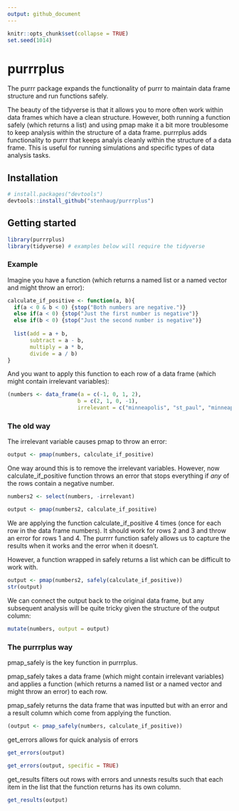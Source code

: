 ```yaml
---
output: github_document
---
```


```r
knitr::opts_chunk$set(collapse = TRUE)
set.seed(1014)
```

# purrrplus

The purrr package expands the functionality of purrr to maintain data frame structure and run functions safely.

The beauty of the tidyverse is that it allows you to more often work within data frames which have a clean structure. However, both running a function safely (which returns a list) and using pmap make it a bit more troublesome to keep analysis within the structure of a data frame. purrrplus adds functionality to purrr that keeps analyis cleanly within the structure of a data frame. This is useful for running simulations and specific types of data analysis tasks.

## Installation

```r
# install.packages("devtools")
devtools::install_github("stenhaug/purrrplus")
```

## Getting started

```r
library(purrrplus)
library(tidyverse) # examples below will require the tidyverse
```

### Example

Imagine you have a function (which returns a named list or a named vector and might throw an error):

```r
calculate_if_positive <- function(a, b){
  if(a < 0 & b < 0) {stop("Both numbers are negative.")}
  else if(a < 0) {stop("Just the first number is negative")}
  else if(b < 0) {stop("Just the second number is negative")}
  
  list(add = a + b,
       subtract = a - b,
       multiply = a * b,
       divide = a / b)
}
```

And you want to apply this function to each row of a data frame (which might contain irrelevant variables):

```r
(numbers <- data_frame(a = c(-1, 0, 1, 2),
                      b = c(2, 1, 0, -1),
                      irrelevant = c("minneapolis", "st_paul", "minneapolis", "st_paul")))
```

### The old way

The irrelevant variable causes pmap to throw an error:

```r
output <- pmap(numbers, calculate_if_positive)
```

One way around this is to remove the irrelevant variables. However, now calculate_if_positive function throws an error that stops everything if *any* of the rows contain a negative number.

```r
numbers2 <- select(numbers, -irrelevant)

output <- pmap(numbers2, calculate_if_positive)
```

We are applying the function calculate_if_positive 4 times (once for each row in the data frame numbers). It should work for rows 2 and 3 and throw an error for rows 1 and 4. The purrrr function safely allows us to capture the results when it works and the error when it doesn't.

However, a function wrapped in safely returns a list which can be difficult to work with. 

```r
output <- pmap(numbers2, safely(calculate_if_positive))
str(output)
```

We can connect the output back to the original data frame, but any subsequent analysis will be quite tricky given the structure of the output column:

```r
mutate(numbers, output = output)
```

### The purrrplus way

pmap_safely is the key function in purrrplus.

pmap_safely takes a data frame (which might contain irrelevant variables) and applies a function (which returns a named list or a named vector and might throw an error) to each row. 

pmap_safely returns the data frame that was inputted but with an error and a result column which come from applying the function.

```r
(output <- pmap_safely(numbers, calculate_if_positive))
```

get_errors allows for quick analysis of errors

```r
get_errors(output)

get_errors(output, specific = TRUE)
```

get_results filters out rows with errors and unnests results such that each item in the list that the function returns has its own column.

```r
get_results(output)
```
